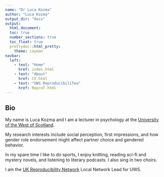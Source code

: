 ```yaml
---
name: "Dr Luca Kozma"  
author: "Luca Kozma"  
output_dir: "docs"  
output:  
  html_document:
  toc: true
  number_sections: true
  toc_float: true  
  prettydoc::html_pretty:
    theme: cayman
navbar:
  left:
    - text: "Home"
      href: index.html
    - text: "About"
      href: CV.html
    - text: "UWS ReproducibiliTea"
      href: ReproT.html
---
```


## Bio

My name is Luca Kozma and I am a lecturer in psychology at the [University of the West of Scotland](https://research-portal.uws.ac.uk/en/persons/luca-kozma).

My research interests include social perception, first impressions, and how gender role endorsement might affect partner choice and gendered behavior.

In my spare time I like to do sports, I enjoy knitting, reading sci-fi and mystery novels, and listening to literary podcasts. I also sing in two choirs.

I am the [UK Reproducibility Network](https://www.ukrn.org/) Local Network Lead for UWS. 